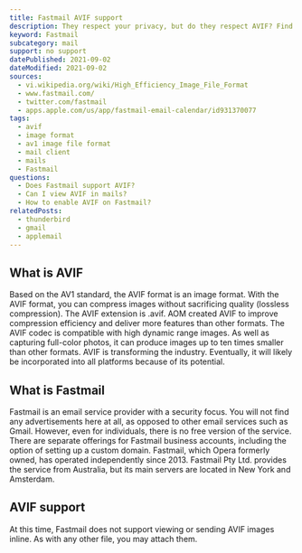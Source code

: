 ```yaml
---
title: Fastmail AVIF support
description: They respect your privacy, but do they respect AVIF? Find out how you can use AVIF images in Fastmail.
keyword: Fastmail
subcategory: mail
support: no support
datePublished: 2021-09-02
dateModified: 2021-09-02
sources:
  - vi.wikipedia.org/wiki/High_Efficiency_Image_File_Format
  - www.fastmail.com/
  - twitter.com/fastmail
  - apps.apple.com/us/app/fastmail-email-calendar/id931370077
tags:
  - avif
  - image format
  - av1 image file format
  - mail client
  - mails
  - Fastmail
questions:
  - Does Fastmail support AVIF?
  - Can I view AVIF in mails?
  - How to enable AVIF on Fastmail?
relatedPosts:
  - thunderbird
  - gmail
  - applemail
---
```


## What is AVIF

Based on the AV1 standard, the AVIF format is an image format. With the AVIF format, you can compress images without sacrificing quality (lossless compression). The AVIF extension is .avif. AOM created AVIF to improve compression efficiency and deliver more features than other formats. The AVIF codec is compatible with high dynamic range images. As well as capturing full-color photos, it can produce images up to ten times smaller than other formats. AVIF is transforming the industry. Eventually, it will likely be incorporated into all platforms because of its potential.

## What is Fastmail

Fastmail is an email service provider with a security focus. You will not find any advertisements here at all, as opposed to other email services such as Gmail. However, even for individuals, there is no free version of the service. There are separate offerings for Fastmail business accounts, including the option of setting up a custom domain. Fastmail, which Opera formerly owned, has operated independently since 2013. Fastmail Pty Ltd. provides the service from Australia, but its main servers are located in New York and Amsterdam.

## AVIF support

At this time, Fastmail does not support viewing or sending AVIF images inline. As with any other file, you may attach them.
